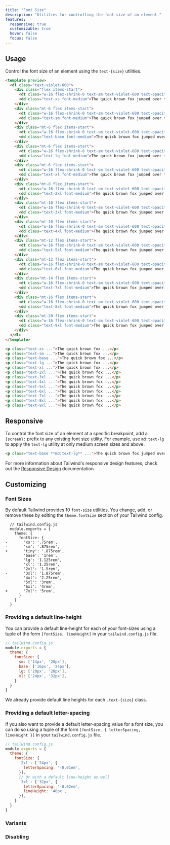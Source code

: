 ```yaml
---
title: "Font Size"
description: "Utilities for controlling the font size of an element."
features:
  responsive: true
  customizable: true
  hover: false
  focus: false
---
```




## Usage

Control the font size of an element using the `text-{size}` utilities.

```html purple
<template preview>
  <dl class="text-violet-600">
    <div class="flex items-start">
      <dt class="w-16 flex-shrink-0 text-sm text-violet-600 text-opacity-50 font-mono leading-3">xs</dt>
      <dd class="text-xs font-medium">The quick brown fox jumped over the lazy dog.</dd>
    </div>
    <div class="mt-6 flex items-start">
      <dt class="w-16 flex-shrink-0 text-sm text-violet-600 text-opacity-50 font-mono leading-4">sm</dt>
      <dd class="text-sm font-medium">The quick brown fox jumped over the lazy dog.</dd>
    </div>
    <div class="mt-6 flex items-start">
      <dt class="w-16 flex-shrink-0 text-sm text-violet-600 text-opacity-50 font-mono leading-5">base</dt>
      <dd class="text-base font-medium">The quick brown fox jumped over the lazy dog.</dd>
    </div>
    <div class="mt-6 flex items-start">
      <dt class="w-16 flex-shrink-0 text-sm text-violet-600 text-opacity-50 font-mono leading-6">lg</dt>
      <dd class="text-lg font-medium">The quick brown fox jumped over the lazy dog.</dd>
    </div>
    <div class="mt-6 flex items-start">
      <dt class="w-16 flex-shrink-0 text-sm text-violet-600 text-opacity-50 font-mono leading-6">xl</dt>
      <dd class="text-xl font-medium">The quick brown fox jumped over the lazy dog.</dd>
    </div>
    <div class="mt-8 flex items-start">
      <dt class="w-16 flex-shrink-0 text-sm text-violet-600 text-opacity-50 font-mono leading-6">2xl</dt>
      <dd class="text-2xl font-medium">The quick brown fox jumped over the lazy dog.</dd>
    </div>
    <div class="mt-10 flex items-start">
      <dt class="w-16 flex-shrink-0 text-sm text-violet-600 text-opacity-50 font-mono leading-6">3xl</dt>
      <dd class="text-3xl font-medium">The quick brown fox jumped over the lazy dog.</dd>
    </div>
    <div class="mt-10 flex items-start">
      <dt class="w-16 flex-shrink-0 text-sm text-violet-600 text-opacity-50 font-mono leading-6">4xl</dt>
      <dd class="text-4xl font-medium">The quick brown fox jumped over the lazy dog.</dd>
    </div>
    <div class="mt-12 flex items-start">
      <dt class="w-16 flex-shrink-0 text-sm text-violet-600 text-opacity-50 font-mono leading-7">5xl</dt>
      <dd class="text-5xl font-medium">The quick brown fox jumped over the lazy dog.</dd>
    </div>
    <div class="mt-12 flex items-start">
      <dt class="w-16 flex-shrink-0 text-sm text-violet-600 text-opacity-50 font-mono leading-8">6xl</dt>
      <dd class="text-6xl font-medium">The quick brown fox jumped over the lazy dog.</dd>
    </div>
    <div class="mt-14 flex items-start">
      <dt class="w-16 flex-shrink-0 text-sm text-violet-600 text-opacity-50 font-mono leading-10">7xl</dt>
      <dd class="text-7xl font-medium">The quick brown fox jumped over the lazy dog.</dd>
    </div>
    <div class="mt-16 flex items-start">
      <dt class="w-16 flex-shrink-0 text-sm text-violet-600 text-opacity-50 font-mono leading-10">8xl</dt>
      <dd class="text-8xl font-medium">The quick brown fox jumped over the lazy dog.</dd>
    </div>
    <div class="mt-20 flex items-start">
      <dt class="w-16 flex-shrink-0 text-sm text-violet-600 text-opacity-50 font-mono leading-10">9xl</dt>
      <dd class="text-9xl font-medium">The quick brown fox jumped over the lazy dog.</dd>
    </div>
  </dl> 
</template>

<p class="text-xs ...">The quick brown fox ...</p>
<p class="text-sm ...">The quick brown fox ...</p>
<p class="text-base ...">The quick brown fox ...</p>
<p class="text-lg ...">The quick brown fox ...</p>
<p class="text-xl ...">The quick brown fox ...</p>
<p class="text-2xl ...">The quick brown fox ...</p>
<p class="text-3xl ...">The quick brown fox ...</p>
<p class="text-4xl ...">The quick brown fox ...</p>
<p class="text-5xl ...">The quick brown fox ...</p>
<p class="text-6xl ...">The quick brown fox ...</p>
<p class="text-7xl ...">The quick brown fox ...</p>
<p class="text-8xl ...">The quick brown fox ...</p>
<p class="text-9xl ...">The quick brown fox ...</p>
```

## Responsive

To control the font size of an element at a specific breakpoint, add a `{screen}:` prefix to any existing font size utility. For example, use `md:text-lg` to apply the `text-lg` utility at only medium screen sizes and above.

```html
<p class="text-base **md:text-lg** ...">The quick brown fox jumped over the lazy dog.</p>
```

For more information about Tailwind's responsive design features, check out the [Responsive Design](/docs/responsive-design) documentation.

## Customizing

### Font Sizes

By default Tailwind provides 10 `font-size` utilities. You change, add, or remove these by editing the `theme.fontSize` section of your Tailwind config.

```diff-js
  // tailwind.config.js
  module.exports = {
    theme: {
      fontSize: {
-       'xs': '.75rem',
-       'sm': '.875rem',
+       'tiny': '.875rem',
        'base': '1rem',
        'lg': '1.125rem',
        'xl': '1.25rem',
        '2xl': '1.5rem',
-       '3xl': '1.875rem',
-       '4xl': '2.25rem',
        '5xl': '3rem',
        '6xl': '4rem',
+       '7xl': '5rem',
      }
    }
  }
```

### Providing a default line-height

You can provide a default line-height for each of your font-sizes using a tuple of the form `[fontSize, lineHeight]` in your `tailwind.config.js` file.

```js
// tailwind.config.js
module.exports = {
  theme: {
    fontSize: {
      sm: ['14px', '20px'],
      base: ['16px', '24px'],
      lg: ['20px', '28px'],
      xl: ['24px', '32px'],
    }
  }
}
```

We already provide default line heights for each `.text-{size}` class.

### Providing a default letter-spacing

If you also want to provide a default letter-spacing value for a font size, you can do so using a tuple of the form `[fontSize, { letterSpacing, lineHeight }]` in your `tailwind.config.js` file.

```js
// tailwind.config.js
module.exports = {
  theme: {
    fontSize: {
      '2xl': ['24px', {
        letterSpacing: '-0.01em',
      }],
      // Or with a default line-height as well
      '3xl': ['32px', {
        letterSpacing: '-0.02em',
        lineHeight: '40px',
      }],
    }
  }
}
```

### Variants

<Variants plugin="fontSize" name="text sizing" />

### Disabling

<Disabling plugin="fontSize" name="text sizing" />
